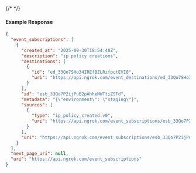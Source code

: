 {/* <!-- Code generated for API Clients. DO NOT EDIT. --> */}

#### Example Response
```json
{
  "event_subscriptions": [
    {
      "created_at": "2025-09-30T18:54:48Z",
      "description": "ip policy creations",
      "destinations": [
        {
          "id": "ed_33Qo7SHo34IREfBZLRzfpctEVI0",
          "uri": "https://api.ngrok.com/event_destinations/ed_33Qo7SHo34IREfBZLRzfpctEVI0"
        }
      ],
      "id": "esb_33Qo7P2ijPuB2pAhheNWTtiZSTd",
      "metadata": "{\"environment\": \"staging\"}",
      "sources": [
        {
          "type": "ip_policy_created.v0",
          "uri": "https://api.ngrok.com/event_subscriptions/esb_33Qo7P2ijPuB2pAhheNWTtiZSTd/sources/ip_policy_created.v0"
        }
      ],
      "uri": "https://api.ngrok.com/event_subscriptions/esb_33Qo7P2ijPuB2pAhheNWTtiZSTd"
    }
  ],
  "next_page_uri": null,
  "uri": "https://api.ngrok.com/event_subscriptions"
}

```